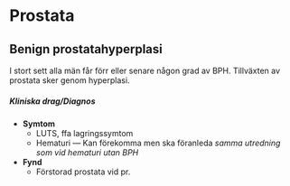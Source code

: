 # Prostata

## Benign prostatahyperplasi

I stort sett alla män får förr eller senare någon grad av BPH. Tillväxten av
prostata sker genom hyperplasi.

##### Kliniska drag/Diagnos

- **Symtom**
  - LUTS, ffa lagringssymtom
  - Hematuri --- Kan förekomma men ska föranleda *samma utredning som vid
  hematuri utan BPH*
- **Fynd**
  - Förstorad prostata vid pr.
